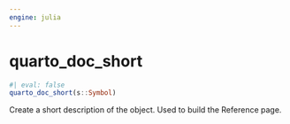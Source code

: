 ```yaml
---
engine: julia
---
```


# quarto_doc_short {#sec-doc}
    

::: {.callout-note appearance="simple" title="docblock" collapse=false}    


```julia
#| eval: false
quarto_doc_short(s::Symbol)

```

Create a short description of the object. Used to build the Reference page.
 


:::
    

